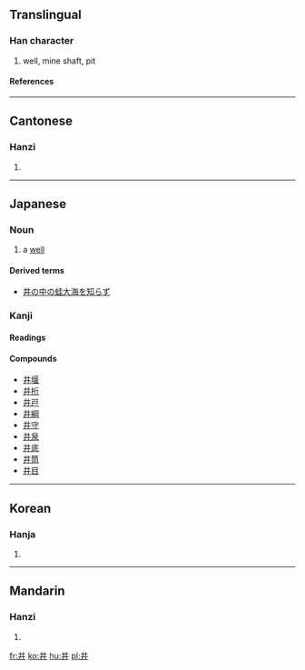 {{see|丼}}<!-- may be replaced by zh-forms -->
==Translingual==

===Han character===
{{Han char|rn=7|rad=二|as=02|sn=4|four=5500<sub>0</sub>|canj=廿廿 (TT)}}
# well, mine shaft, pit

====References====
{{Han ref|kx=0086.140|dkj=00258|dj=0183.010|hdz=10010.040|uh=4E95|ud=20117|bh=A4AB|bd=42155}}

----
==Cantonese==

===Hanzi===
{{yue-hanzi|jyut=|y=jeng2, jing2}}
# {{defn|Cantonese}}

----
==Japanese==

===Noun===
{{ja-noun|k|count=|hira=い|kata=|rom=i|kanji=|kyu=|shin=|hidx=}}
# a [[well]]

====Derived terms====
*[[井の中の蛙大海を知らず]]

===Kanji===
{{ja-kanji|grade=|rs=二02}}

====Readings====
{{ja-readings|on=[[せい]] ([[sei]]), [[しょう]] ([[shō]])|kun=[[い]] ([[i]]), [[いど]] ([[ido]]), [[ゐ]] ([[wi]], ''outdated'')}}

====Compounds====
*[[井堰]]
*[[井桁]]
*[[井戸]]
*[[井綱]]
*[[井守]]
*[[井泉]]
*[[井底]]
*[[井筒]]
*[[井目]]

----
==Korean==

===Hanja===
{{ko-hanja|hangeul=정|rv=jeong|mr=chŏng}}
# {{defn|Korean}}

----
==Mandarin==

===Hanzi===
{{cmn-hanzi|pin=[[jǐng]] (jing3)|wg=ching<sup>3</sup>}}
# {{defn|Mandarin}}

[[fr:井]]
[[ko:井]]
[[hu:井]]
[[pl:井]]